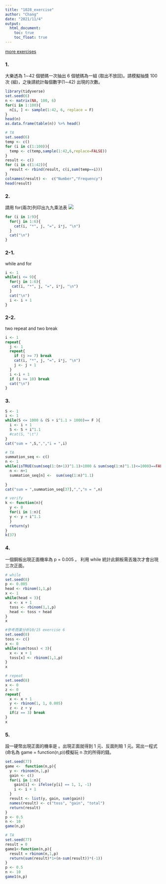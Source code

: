 ```yaml
---
title: "1028_exercise"
author: "Chang"
date: "2021/11/4"
output: 
  html_document:
    toc: true
    toc_float: true
---
```


[more exercises](https://chang-web.github.io/Fri234_business-analysis-in-R/1015/1015_exercise.html)

### 1.
大樂透為 1∼42 個號碼一次抽出 6 個號碼為一組 (取出不放回)。請模擬抽獎 100 次 (組)，之後請統計每個數字(1∼42) 出現的次數。
```r
library(tidyverse)
set.seed(6)
n <- matrix(NA, 100, 6)
for(i in 1:100){
  n[i, ] <- sample(1:42, 6, replace = F)
}
head(n)
as.data.frame(table(n)) %>% head()
```
```r
# TA
set.seed(6)
temp <- c()
for (i in c(1:100)){
  temp <- c(temp,sample(1:42,6,replace=FALSE))
}
result <- c()
for (i in c(1:42)){
  result <- rbind(result, c(i,sum(temp==i)))
}
colnames(result) <-  c("Number","Frequency")
head(result)


```
### 2.
請用 for(兩次)列印出九九乘法表
![](D:/Chang-web/graph/nine.jpg)
```r
for (i in 1:9){
  for(j in 1:6){
    cat(i, "*", j, "=", i*j, "\n")
  }
  cat("\n")
}
```

### 2-1. 
while and for 
```r
i <- 1
while(i <= 9){
  for(j in 1:6){
   cat(i, "*", j, "=", i*j, "\n")
  }
  cat("\n")
  i <- i + 1
}
```

### 2-2. 
two repeat and two break
```r
i <- 1
repeat{
  j <- 1
  repeat{
    if (j >= 7) break
    cat(i, "*", j, "=", i*j, "\n")
    j <- j + 1
  }
  i <-i + 1
  if (i >= 10) break
  cat("\n")
}


```


### 3.
```r
S <- 1
i <- 1
while(S <= 1000 & (S + i^1.1 > 1000)== F ){
  i <- i + 1
  S <- S + i^1.1
  #cat(S, "\t")
}
cat("sum = ",S,",","i = ",i)

```

```r
# TA
summation_seq <- c()
n <- 1
while(isTRUE(sum(seq(1:(n+1))^1.1)>1000 & sum(seq(1:n)^1.1)<=1000)==FALSE){
  n <- n+1
  summation_seq[n] <-  sum(seq(1:n)^1.1)
  
}
cat("sum = ",summation_seq[37],",","n = ",n)


```

```r
# verify
k <- function(n){
  y <- 0
  for(i in 1:n){
  y <- y + i^1.1
  }
  return(y)
}
k(37)
```

### 4. 
一個銅板出現正面機率為 p = 0.005 。 利用 while 統計此銅板需丟幾次才會出現三次正面。
```r
# while
set.seed(8)
p <- 0.005
head <- rbinom(1,1,p)
x <- 1
while(head < 3){
  x <- x + 1
  toss <- rbinom(1,1,p)
  head <- toss + head
}
x

#參考商業分析10/15 exercise 6
set.seed(8)
toss <- c()
x <- 0
while(sum(toss) < 3){
  x <- x + 1
  toss[x] <- rbinom(1,1,p)
}
x
```

```r
# repeat
set.seed(8)
x <- 0
z <- 0
repeat{
  x <- x + 1
  y <- rbinom(1, 1, 0.005)
  z <- z + y
  if(z == 3) break
}
x
```

### 5. 
設一硬幣出現正面的機率是 。出現正面就得到 1 元、反面則賠 1 元。寫出一程式(命名為 game = function(n,p))模擬玩 n 次的所得的錢。
```r
set.seed(77)
game <-  function(n,p){
  y <- rbinom(n,1,p)
  gain <- c()
  for(i in 1:n){
    gain[i] <- ifelse(y[i] == 1, 1, -1)
    i <- i + 1
  }
  result <- list(y, gain, sum(gain))
  names(result) <- c("toss", "gain", "total")
  return(result)
}
p <- 0.5
n <- 10
game(n,p)

```

```r
# TA
set.seed(77)
result = 0
game1<-function(n,p){
  result = rbinom(n,1,p)
  return(sum(result)*1+(n-sum(result))*(-1))
}
p <- 0.5
n <- 10
game1(n,p)


```
